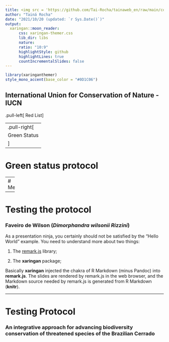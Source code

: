 ```yaml
---
title: <img src = 'https://github.com/Tai-Rocha/tainaweb_en/raw/main/content/project/Green_Status/featured-hex.png' width = '50%'> <br>
author: "Tainá Rocha"
date: "2021/10/20 (updated: `r Sys.Date()`)"
output:
  xaringan::moon_reader:
      css: xaringan-themer.css
      lib_dir: libs
      nature:
      ratio: "10:9"
      highlightStyle: github
      highlightLines: true
      countIncrementalSlides: false
---
```

```r
library(xaringanthemer)
style_mono_accent(base_color = "#0D1C06")
```

## International Union for Conservation of Nature - IUCN

.pull-left[
Red List
]

--
.pull-right[
Green Status
]
---

# Green status protocol


---
# Metrics 


---

# Testing the protocol
### Faveiro de Wilson (*Dimorphandra wilsonii Rizzini*)

As a presentation ninja, you certainly should not be satisfied by the "Hello World" example. You need to understand more about two things:

1. The [remark.js](https://remarkjs.com) library;

1. The **xaringan** package;

Basically **xaringan** injected the chakra of R Markdown (minus Pandoc) into **remark.js**. The slides are rendered by remark.js in the web browser, and the Markdown source needed by remark.js is generated from R Markdown (**knitr**).

---

# Testing Protocol
### An integrative approach for advancing biodiversity conservation of threatened species of the Brazilian Cerrado
